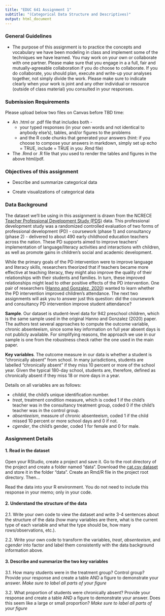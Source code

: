 ```yaml
---
title: "EDUC 641 Assignment 1"
subtitle: "(Categorical Data Structure and Descriptives)"
output: html_document
---
```


### General Guidelines

* The purpose of this assignment is to practice the concepts and vocabulary we have been modeling in class and implement some of the techniques we have learned. You may work on your own or collaborate with one partner. Please make sure that you engage in a a full, fair and mutually-agreeable collaboration if you do choose to collaborate. If you do collaborate, you should plan, execute and write-up your analyses together, not simply divide the work. Please make sure to indicate clearly when your work is joint and any other individual or resource (outside of class material) you consulted in your responses.


### Submission Requirements

Please upload below two files on Canvas before TBD time:  

 * An .html or .pdf file that includes both - 
   + your typed responses (in your own words and not identical to anybody else's), tables, and/or figures to the problems  
   + and the R code chunks that generated your answers (hint: if you choose to compose your answers in markdown, simply set up echo = TRUE, include = TRUE in you .Rmd file)  
   
 * The .Rmd or .R file that you used to render the tables and figures in the above html/pdf. 

### Objectives of this assignment

 * Describe and summarize categorical data

 * Create visualizations of categorical data

### Data Background

The dataset we'll be using in this assignment is drawn from the NCRECE [Teacher Professional Development Study (PDS)](https://www.icpsr.umich.edu/web/ICPSR/studies/34848) data. This professional development study was a randomized controlled evaluation of two forms of professional development (PD) - coursework (phase 1) and consultancy (phase 2) - delivered to about 490 early childhood education teachers across the nation. These PD supports aimed to improve teachers' implementation of language/literacy activities and interactions with children, as well as promote gains in children's social and academic development. 

While the primary goals of the PD intervention were to improve language and literacy skills, researchers theorized that if teachers became more effective at teaching literacy, they might also improve the quality of their relationships with their students and families. In turn, these improved relationships might lead to other positive effects of the PD intervention. One pair of researchers ([Hanno and Gonzalez, 2020](https://doi.org/10.1080/19345747.2019.1634170)) wanted to learn whether the PD intervention improved children's attendance. The next two assignments will ask you to answer just this question: did the coursework and consultancy PD intervention improve student attendance? 

**Sample**. Our dataset is student-level data for 942 preschool children, which is the same sample used in the original Hanno and Gonzalez (2020) paper. The authors test several approaches to compute the outcome variable, chronic absenteeism, since some key information on full year absent days is not publicly available. For simplifying reasons, the approach we use in our sample is one from the robustness check rather the one used in the main paper.

**Key variables**. The outcome measure in our data is whether a student is "chronically absent" from school. In many jurisdictions, students are labelled "chronically absent" if they miss 10 percent or more of the school year. Given the typical 180-day school, students are, therefore, defined as chronically absent if they miss 18 or more days in a year. 

Details on all variables are as follows:

 * *childid*, the child's unique identification number.
 * *treat*, treatment condition measure, which is coded 1 if the child's teacher was in the consultancy treatment group, coded 0 if the child's teacher was in the control group.  
 * *absenteeism*, measure of chronic absenteeism, coded 1 if the child missed 10 percent or more school days and 0 if not. 
 * *cgender*, the child's gender, coded 1 for female and 0 for male.

### Assignment Details

#### 1. Read in the dataset

Open your RStudio, create a project and save it. Go to the root directory of the project and create a folder named "data". Download the [cat.csv dataset](./data/cat.csv) and store it in the folder "data". Create an Rmd/R file in the project root directory. Then...


Read the data into your R environment. You do not need to include this response in your memo; only in your code.

#### 2. Understand the structure of the data

2.1. Write your own code to view the dataset and write 3-4 sentences about the structure of the data (how many variables are there, what is the current type of each variable and what the type should be, how many rows/observations, etc.).


2.2. Write your own code to transform the variables, *treat*, *absenteeism*, and *cgender* into factor and label them consistently with the data background information above. 

#### 3. Describe and summarize the two key variables

3.1. How many students were in the treatment group? Control group? Provide your response and create a table AND a figure to demonstrate your answer. *Make sure to label all parts of your figure*

3.2. What proportion of students were chronically absent? Provide your response and create a table AND a figure to demonstrate your answer. Does this seem like a large or small proportion? *Make sure to label all parts of your figure*











